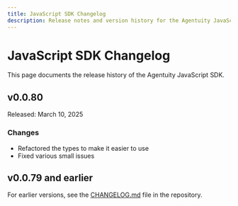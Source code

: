 ```yaml
---
title: JavaScript SDK Changelog
description: Release notes and version history for the Agentuity JavaScript SDK
---
```



# JavaScript SDK Changelog

This page documents the release history of the Agentuity JavaScript SDK.

## v0.0.80

<Callout type="info">
  Released: March 10, 2025
</Callout>

### Changes

- Refactored the types to make it easier to use
- Fixed various small issues

## v0.0.79 and earlier

For earlier versions, see the [CHANGELOG.md](https://github.com/agentuity/sdk-js/blob/main/CHANGELOG.md) file in the repository.
